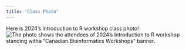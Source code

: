 ```yaml
---
title: 'Class Photo'
---
```


Here is 2024's Introduction to R workshop class photo!
![The photo shows the attendees of 2024's Introduction to R workshop standing witha "Canadian Bioinformatics Workshops" banner. ](./fig/INR_2024_ClassPhoto.jpg "Photo of the 2024 Introduction to R Workshop Class")
